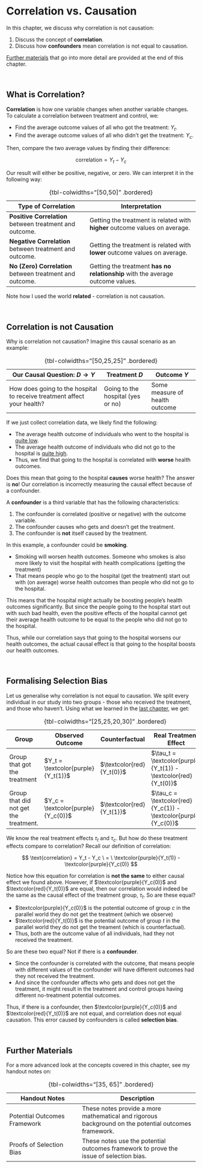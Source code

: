 # Correlation vs. Causation

In this chapter, we discuss why correlation is not causation:

1.  Discuss the concept of **correlation**.
2.  Discuss how **confounders** mean correlation is not equal to causation.

[Further materials] that go into more detail are provided at the end of this chapter.

<br />

## What is Correlation?

**Correlation** is how one variable changes when another variable changes. To calculate a correlation between treatment and control, we:

-   Find the average outcome values of all who got the treatment: $Y_t$.
-   Find the average outcome values of all who didn't get the treatment: $Y_c$.

Then, compare the two average values by finding their difference:

$$
\text{correlation} = Y_t - Y_c
$$

Our result will either be positive, negative, or zero. We can interpret it in the following way:

| Type of Correlation                                      | Interpretation                                                                 |
|------------------------------|-----------------------------------------|
| **Positive Correlation** between treatment and outcome.  | Getting the treatment is related with **higher** outcome values on average.    |
| **Negative Correlation** between treatment and outcome.  | Getting the treatment is related with **lower** outcome values on average.     |
| **No (Zero) Correlation** between treatment and outcome. | Getting the treatment **has no relationship** with the average outcome values. |

: {tbl-colwidths="\[50,50\]" .bordered}

Note how I used the world **related** - correlation is not causation.

<br />

## Correlation is not Causation

Why is correlation not causation? Imagine this causal scenario as an example:

| Our Causal Question: $D \rightarrow Y$                                  | Treatment $D$                     | Outcome $Y$                    |
|------------------------------------|------------------|------------------|
| How does going to the hospital to receive treatment affect your health? | Going to the hospital (yes or no) | Some measure of health outcome |

: {tbl-colwidths="\[50,25,25\]" .bordered}

If we just collect correlation data, we likely find the following:

-   The average health outcome of individuals who went to the hospital is [quite low]{.underline}.
-   The average health outcome of individuals who did not go to the hospital is [quite high]{.underline}.
-   Thus, we find that going to the hospital is correlated with **worse** health outcomes.

Does this mean that going to the hospital **causes** worse health? The answer is **no**! Our correlation is incorrectly measuring the causal effect because of a confounder.

A **confounder** is a third variable that has the following characteristics:

1.  The confounder is correlated (positive or negative) with the outcome variable.
2.  The confounder causes who gets and doesn't get the treatment.
3.  The confounder is **not** itself caused by the treatment.

In this example, a confounder could be **smoking**.

-   Smoking will worsen health outcomes. Someone who smokes is also more likely to visit the hospital with health complications (getting the treatment)
-   That means people who go to the hospital (get the treatment) start out with (on average) worse health outcomes than people who did not go to the hospital.

This means that the hospital might actually be boosting people's health outcomes significantly. But since the people going to the hospital start out with such bad health, even the positive effects of the hospital cannot get their average health outcome to be equal to the people who did not go to the hospital.

Thus, while our correlation says that going to the hospital worsens our health outcomes, the actual causal effect is that going to the hospital boosts our health outcomes.

<br />

## Formalising Selection Bias

Let us generalise why correlation is not equal to causation. We split every individual in our study into two groups - those who received the treatment, and those who haven't. Using what we learned in the [last chapter](frameworks.qmd), we get:

| Group                                 | Observed Outcome                   | Counterfactual            | **Real Treatment Effect**                                       |
|----------------|----------------|----------------|-------------------------|
| Group that got the treatment          | $Y_t = \textcolor{purple}{Y_t(1)}$ | $\textcolor{red}{Y_t(0)}$ | $\tau_t = \textcolor{purple}{Y_t(1)} - \textcolor{red}{Y_t(0)}$ |
| Group that did not get the treatment. | $Y_c = \textcolor{purple}{Y_c(0)}$ | $\textcolor{red}{Y_t(1)}$ | $\tau_c = \textcolor{red}{Y_c(1)} - \textcolor{purple}{Y_c(0)}$ |

: {tbl-colwidths="\[25,25,20,30\]" .bordered}

We know the real treatment effects $\tau_t$ and $\tau_c$. But how do these treatment effects compare to correlation? Recall our definition of correlation:

$$
\text{correlation} = Y_t - Y_c \ = \ \textcolor{purple}{Y_t(1)} - \textcolor{purple}{Y_c(0)}
$$

Notice how this equation for correlation is **not the same** to either causal effect we found above. However, if $\textcolor{purple}{Y_c(0)}$ and $\textcolor{red}{Y_t(0)}$ are equal, then our correlation would indeed be the same as the causal effect of the treatment group, $\tau_t$. So are these equal?

-   $\textcolor{purple}{Y_c(0)}$ is the potential outcome of group $c$ in the parallel world they do not get the treatment (which we observe)
-   $\textcolor{red}{Y_t(0)}$ is the potential outcome of group $t$ in the parallel world they do not get the treament (which is counterfactual).
-   Thus, both are the outcome value of all individuals, had they not received the treatment.

So are these two equal? Not if there is a **confounder**.

-   Since the confounder is correlated with the outcome, that means people with different values of the confounder will have different outcomes had they not received the treatment.
-   And since the confounder affects who gets and does not get the treatment, it might result in the treatment and control groups having different no-treatment potential outcomes.

Thus, if there is a confounder, then $\textcolor{purple}{Y_c(0)}$ and $\textcolor{red}{Y_t(0)}$ are not equal, and correlation does not equal causation. This error caused by confounders is called **selection bias**.

<br />

## Further Materials

For a more advanced look at the concepts covered in this chapter, see my handout notes on:

| Handout Notes                | Description                                                                                          |
|----------------------------|--------------------------------------------|
| Potential Outcomes Framework | These notes provide a more mathematical and rigorous background on the potential outcomes framework. |
| Proofs of Selection Bias     | These notes use the potential outcomes framework to prove the issue of selection bias.               |

: {tbl-colwidths="\[35, 65\]" .bordered}
